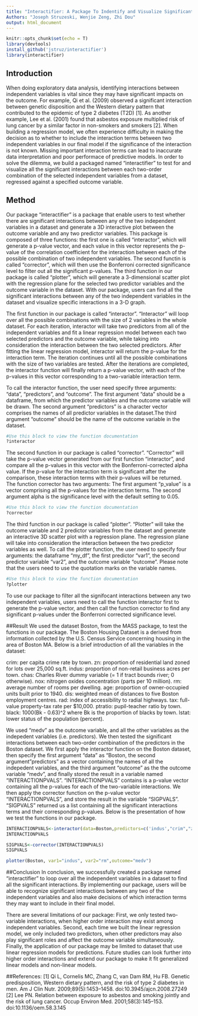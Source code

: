 ```yaml
---
title: "Interactifier: A Package To Indentify and Visualize Significant Interactions"
Authors: "Joseph Struzeski, Wenjie Zeng, Zhi Dou"
output: html_document
---
```


```r
knitr::opts_chunk$set(echo = T)
library(devtools)
install_github('jstruz/interactifier')
library(interactifier)
```

## Introduction
When doing exploratory data analysis, identifying interactions between independent variables is vital since they may have significant impacts on the outcome. For example, Qi et al. (2009) observed a significant interaction between genetic disposition and the Western dietary pattern that contributed to the epidemic of type 2 diabetes (T2D) [1]. As another example, Lee et al. (2001) found that asbestos exposure multiplied risk of lung cancer by a similar factor in non-smokers and smokers [2]. When building a regression model, we often experience difficulty in making the decision as to whether to include the interaction terms between two independent variables in our final model if the significance of the interaction is not known. Missing important interaction terms can lead to inaccurate data interpretation and poor performace of predictive models. In order to solve the dilemma, we build a packaged named "interactifier" to test for and visualize all the significant interactions between each two-order combination of the selected independent variables from a dataset, regressed against a specified outcome variable.

## Method
Our package "interactifier" is a package that enable users to test whether there are significant interactions between any of the two independent variables in a dataset and generate a 3D interactive plot between the outcome variable and any two predictor variables. This package is composed of three functions: the first one is called "interactor", which will generate a p-value vector, and each value in this vector represents the p-value of the correlation coefficient for the interaction between each of the possible combination of two independent variables. The second functin is called "corrector", which will then use the Bonferroni corrected significance level to filter out all the significant p-values. The third function in our package is called "plotter", which will generate a 3-dimensional scatter plot with the regression plane for the selected two predictor variables and the outcome variable in the dataset. With our package, users can find all the significant interactions between any of the two independent variables in the dataset and visualize specific interactions in a 3-D graph.

The first function in our package is called "interactor". "Interactor" will loop over all the possible combinations with the size of 2 variables in the whole dataset. For each iteration, interactor will take two predictors from all of the independent variables and fit a linear regression model between each two selected predictors and the outcome variable, while taking into consideration the interaction between the two selected predictors. After fitting the linear regression model, interactor will return the p-value for the interaction term. The iteration continues until all the possible combinations with the size of two variables are tested. After the iterations are completed, the interactor function will finally return a p-value vector, with each of the p-values in this vector corresponding to a two-variable interaction term. 

To call the interactor function, the user need specify three arguments: "data", "predictors", and "outcome". The first argument "data" should be a dataframe, from which the predictor variables and the outcome variable will be drawn. The second argument "predictors" is a character vector comprises the names of all predictor variables in the dataset.The third argument "outcome" should be the name of the outcome variable in the dataset.
```r
#Use this block to view the function documentation
?interactor
```

The second function in our package is called "corrector". "Corrector" will take the p-value vector generated from our first function "interactor", and compare all the p-values in this vector with the Bonferroni-corrected alpha value. If the p-value for the interaction term is significant after the comparison, these interaction terms with their p-values will be returned. The function corrector has two arguments: The first argument "p_value" is a vector comprising all the p-values for the interaction terms. The second argument alpha is the significance level with the default setting to 0.05.
```r
#Use this block to view the function documentation
?corrector
```

The third function in our package is called "plotter". "Plotter" will take the outcome variable and 2 predictor variables from the dataset and generate an interactive 3D scatter plot with a regression plane. The regression plane will take into consideration the interaction between the two predictor variables as well. To call the plotter function, the user need to specify four arguments: the dataframe "my_df", the first predictor "var1", the second predictor variable "var2",  and the outcome variable "outcome". Please note that the users need to use the quotation marks on the variable names.
```r
#Use this block to view the function documentation
?plotter
```

To use our package to filter all the signifocant interactions between any two independent variables, users need to call the function interactor first to generate the p-value vector, and then call the function corrector to find any significant p-values under the Bonferroni corrected significance level.

##Result
We used the dataset Boston, from the MASS package, to test the functions in our package. The Boston Housing Dataset is a derived from information collected by the U.S. Census Service concerning housing in the area of Boston MA. Below is a brief introduction of all the variables in the dataset:

crim: per capita crime rate by town.
zn: proportion of residential land zoned for lots over 25,000 sq.ft.
indus: proportion of non-retail business acres per town.
chas: Charles River dummy variable (= 1 if tract bounds river; 0 otherwise).
nox: nitrogen oxides concentration (parts per 10 million).
rm: average number of rooms per dwelling.
age: proportion of owner-occupied units built prior to 1940.
dis: weighted mean of distances to five Boston employment centres.
rad: index of accessibility to radial highways.
tax: full-value property-tax rate per $10,000.
ptratio: pupil-teacher ratio by town.
black: 1000(Bk - 0.63)^2 where Bk is the proportion of blacks by town.
lstat: lower status of the population (percent).

We used "medv" as the outcome variable, and all the other variables as the indepedent variables (i.e. predictors). We then tested the significant interactions between each two-order combination of the predictors in the Boston dataset. We first apply the interactor function on the Boston dataset, then specify the first argument "data" as "Boston, the second argument "predictors" as a vector containing the names of all the indepedent variables, and the third argument "outcome" as the the outcome variable "medv", and finally stored the result in a variable named "INTERACTIONPVALS". "INTERACTIONPVALS" contains is a p-value vector containing all the p-values for each of the two-variable interactions. We then apply the corrector function on the p-value vector "INTERACTIONPVALS", and store the result in the variable "SIGPVALS". "SIGPVALS" returned us a list containing all the significant interactions terms and their corresponding p-values. Below is the presentation of how we test the functions in our package.

```r
INTERACTIONPVALS<-interactor(data=Boston,predictors=c('indus',"crim","zn","chas","nox","rm","age","dis","rad","tax","ptratio","black","lstat"), outcome='medv')
INTERACTIONPVALS

SIGPVALS<-corrector(INTERACTIONPVALS)
SIGPVALS

plotter(Boston, var1="indus", var2="rm",outcome="medv")
```

##Conclusion
In conclusion, we successfully created a package named "interactifier" to loop over all the independent variables in a dataset to find all the significant interactions. By implementing our package, users will be able to recognize significant interactions between any two of the independent variables and also make decisions of which interaction terms they may want to include in their final model.

There are several limitations of our package: First, we only tested two-variable interactions, when higher order interaction may exist among independent variables. Second, each time we built the linear regression model, we only included two predictors, when other predictors may also play significant roles and affect the outcome variable simultaneously. Finally, the application of our package may be limited to dataset that use linear regression models for predictions. Future studies can look further into higher order interactions and extend our package to make it fit generalized linear models and non-linear models.

##References:
[1] Qi L, Cornelis MC, Zhang C, van Dam RM, Hu FB. Genetic predisposition, Western dietary pattern, and the risk of type 2 diabetes in men. Am J Clin Nutr. 2009;89(5):1453–1458. doi:10.3945/ajcn.2008.27249
[2] Lee PN. Relation between exposure to asbestos and smoking jointly and the risk of lung cancer. Occup Environ Med. 2001;58(3):145–153. doi:10.1136/oem.58.3.145